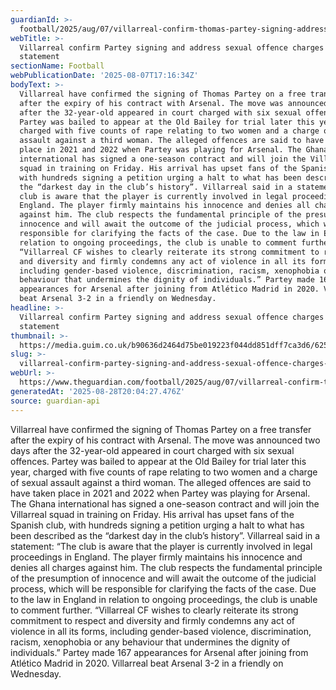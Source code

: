 ```yaml
---
guardianId: >-
  football/2025/aug/07/villarreal-confirm-thomas-partey-signing-address-sexual-offence-charges-in-statement
webTitle: >-
  Villarreal confirm Partey signing and address sexual offence charges in
  statement
sectionName: Football
webPublicationDate: '2025-08-07T17:16:34Z'
bodyText: >-
  Villarreal have confirmed the signing of Thomas Partey on a free transfer
  after the expiry of his contract with Arsenal. The move was announced two days
  after the 32-year-old appeared in court charged with six sexual offences.
  Partey was bailed to appear at the Old Bailey for trial later this year,
  charged with five counts of rape relating to two women and a charge of sexual
  assault against a third woman. The alleged offences are said to have taken
  place in 2021 and 2022 when Partey was playing for Arsenal. The Ghana
  international has signed a one-season contract and will join the Villarreal
  squad in training on Friday. His arrival has upset fans of the Spanish club,
  with hundreds signing a petition urging a halt to what has been described as
  the “darkest day in the club’s history”. Villarreal said in a statement: “The
  club is aware that the player is currently involved in legal proceedings in
  England. The player firmly maintains his innocence and denies all charges
  against him. The club respects the fundamental principle of the presumption of
  innocence and will await the outcome of the judicial process, which will be
  responsible for clarifying the facts of the case. Due to the law in England in
  relation to ongoing proceedings, the club is unable to comment further.
  “Villarreal CF wishes to clearly reiterate its strong commitment to respect
  and diversity and firmly condemns any act of violence in all its forms,
  including gender-based violence, discrimination, racism, xenophobia or any
  behaviour that undermines the dignity of individuals.” Partey made 167
  appearances for Arsenal after joining from Atlético Madrid in 2020. Villarreal
  beat Arsenal 3-2 in a friendly on Wednesday.
headline: >-
  Villarreal confirm Partey signing and address sexual offence charges in
  statement
thumbnail: >-
  https://media.guim.co.uk/b90636d2464d75be019223f044dd851dff7ca3d6/625_75_3787_3029/500.jpg
slug: >-
  villarreal-confirm-partey-signing-and-address-sexual-offence-charges-in-statement
webUrl: >-
  https://www.theguardian.com/football/2025/aug/07/villarreal-confirm-thomas-partey-signing-address-sexual-offence-charges-in-statement
generatedAt: '2025-08-28T20:04:27.476Z'
source: guardian-api
---
```

Villarreal have confirmed the signing of Thomas Partey on a free transfer after the expiry of his contract with Arsenal. The move was announced two days after the 32-year-old appeared in court charged with six sexual offences. Partey was bailed to appear at the Old Bailey for trial later this year, charged with five counts of rape relating to two women and a charge of sexual assault against a third woman. The alleged offences are said to have taken place in 2021 and 2022 when Partey was playing for Arsenal. The Ghana international has signed a one-season contract and will join the Villarreal squad in training on Friday. His arrival has upset fans of the Spanish club, with hundreds signing a petition urging a halt to what has been described as the “darkest day in the club’s history”. Villarreal said in a statement: “The club is aware that the player is currently involved in legal proceedings in England. The player firmly maintains his innocence and denies all charges against him. The club respects the fundamental principle of the presumption of innocence and will await the outcome of the judicial process, which will be responsible for clarifying the facts of the case. Due to the law in England in relation to ongoing proceedings, the club is unable to comment further. “Villarreal CF wishes to clearly reiterate its strong commitment to respect and diversity and firmly condemns any act of violence in all its forms, including gender-based violence, discrimination, racism, xenophobia or any behaviour that undermines the dignity of individuals.” Partey made 167 appearances for Arsenal after joining from Atlético Madrid in 2020. Villarreal beat Arsenal 3-2 in a friendly on Wednesday.
